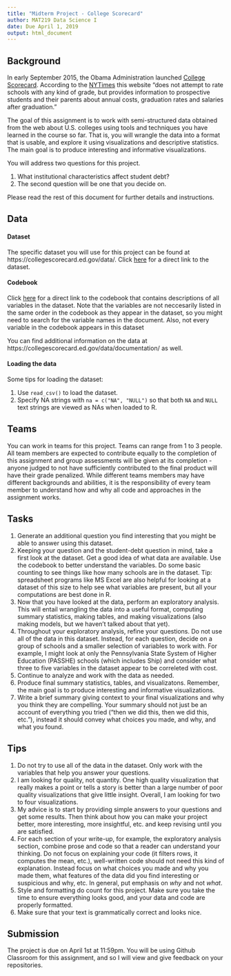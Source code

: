 ```yaml
---
title: "Midterm Project - College Scorecard"
author: MAT219 Data Science I
date: Due April 1, 2019
output: html_document
---
```


## Background
In early September 2015, the Obama Administration launched [College Scorecard](https://collegescorecard.ed.gov/). According to the [NYTimes](https://www.nytimes.com/2015/09/13/us/with-website-to-research-colleges-obama-abandons-ranking-system.html) this website “does not attempt to rate schools with any kind of grade, but provides information to prospective students and their parents about annual costs, graduation rates and salaries after graduation.”

The goal of this assignment is to work with semi-structured data obtained from the web about U.S. colleges using tools and techniques you have learned in the course so far. That is, you will wrangle the data into a format that is usable, and explore it using visualizations and descriptive statistics. The main goal is to produce interesting and informative visualizations.

You will address two questions for this project.

1. What institutional characteristics affect student debt?
2. The second question will be one that you decide on. 

Please read the rest of this document for further details and instructions.

## Data

#### Dataset

The specific dataset you will use for this project can be found at https://collegescorecard.ed.gov/data/. Click [here](https://ed-public-download.app.cloud.gov/downloads/Most-Recent-Cohorts-All-Data-Elements.csv) for a direct link to the dataset.

#### Codebook

Click [here](https://collegescorecard.ed.gov/assets/CollegeScorecardDataDictionary.xlsx) for a direct link to the codebook that contains descriptions of all variables in the dataset. Note that the variables are not neccesarily listed in the same order in the codebook as they appear in the dataset, so you might need to search for the variable names in the document. Also, not every variable in the codebook appears in this dataset

You can find additional information on the data at https://collegescorecard.ed.gov/data/documentation/ as well.

#### Loading the data
Some tips for loading the dataset:

1. Use `read_csv()` to load the dataset. 
2. Specify NA strings with `na = c("NA", "NULL")` so that both `NA` and `NULL` text strings are viewed as NAs when loaded to R.

\newpage

## Teams

You can work in teams for this project. Teams can range from 1 to 3 people. All team members are expected to contribute equally to the completion of this assignment and group assessments will be given at its completion - anyone judged to not have sufficiently contributed to the final product will have their grade penalized. While different teams members may have different backgrounds and abilities, it is the responsibility of every team member to understand how and why all code and approaches in the assignment works.

## Tasks

1. Generate an additional question you find interesting that you might be able to answer using this dataset.
2. Keeping your question and the student-debt question in mind, take a first look at the dataset. Get a good idea of what data are available. Use the codebook to better understand the variables. Do some basic counting to see things like how many schools are in the dataset. Tip: spreadsheet programs like MS Excel are also helpful for looking at a dataset of this size to help see what variables are present, but all your computations are best done in R.
3. Now that you have looked at the data, perform an exploratory analysis. This will entail wrangling the data into a useful format, computing summary statistics, making tables, and making visualizations (also making models, but we haven't talked about that yet). 
4. Throughout your exploratory analysis, refine your questions. Do not use all of the data in this dataset. Instead, for each question, decide on a group of schools and a smaller selection of variables to work with. For example, I might look at only the Pennsylvania State System of Higher Education (PASSHE) schools (which includes Ship) and consider what three to five variables in the dataset appear to be correleted with cost.  
4. Continue to analyze and work with the data as needed.
5. Produce final summary statistics, tables, and visualizatons. Remember, the main goal is to produce interesting and informative visualizations.
6. Write a brief summary giving context to your final visualizations and why you think they are compelling. Your summary should not just be an account of everything you tried (“then we did this, then we did this, etc.”), instead it should convey what choices you made, and why, and what you found.

## Tips

1. Do not try to use all of the data in the dataset. Only work with the variables that help you answer your questions.
2. I am looking for quality, not quantity. One high quality visualization that really makes a point or tells a story is better than a large number of poor quality visualizations that give little insight. Overall, I am looking for two to four visualizations. 
3. My advice is to start by providing simple answers to your questions and get some results. Then think about how you can make your project better, more interesting, more insightful, etc. and keep revising until you are satisfied.
3. For each section of your write-up, for example, the exploratory analysis section, combine prose and code so that a reader can understand your thinking. Do not focus on explaining your code (it filters rows, it computes the mean, etc.), well-written code should not need this kind of explanation. Instead focus on what choices you made and why you made them, what features of the data did you find interesting or suspicious and why, etc. In general, put emphasis on _why_ and not _what_.
4. Style and formatting do count for this project. Make sure you take the time to ensure everything looks good, and your data and code are properly formatted.
4. Make sure that your text is grammatically correct and looks nice.

## Submission

The project is due on April 1st at 11:59pm. You will be using Github Classroom for this assignment, and so I will view and give feedback on your repositories. 




